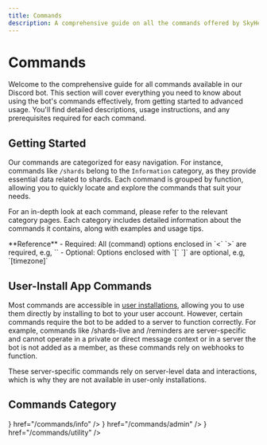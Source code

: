 ---
title: Commands
description: A comprehensive guide on all the commands offered by SkyHelper bot
---


# Commands

Welcome to the comprehensive guide for all commands available in our Discord bot. This section will cover everything you need to know about using the bot's commands effectively, from getting started to advanced usage. You'll find detailed descriptions, usage instructions, and any prerequisites required for each command.

## Getting Started

Our commands are categorized for easy navigation. For instance, commands like `/shards` belong to the `Information` category, as they provide essential data related to shards. Each command is grouped by function, allowing you to quickly locate and explore the commands that suit your needs.

For an in-depth look at each command, please refer to the relevant category pages. Each category includes detailed information about the commands it contains, along with examples and usage tips.

<Callout type="info">
**Reference**
- Required: All (command) options enclosed in `<` `>` are required, e.g, `<date>`
- Optional: Options enclosed with `[` `]` are optional, e.g, `[timezone]`

</Callout >

## User-Install App Commands

Most commands are accessible in [user installations](pages/user-install-app), allowing you to use them directly by installing to bot to your user account. However, certain commands require the bot to be added to a server to function correctly. For example, commands like /shards-live and /reminders are server-specific and cannot operate in a private or direct message context or in a server the bot is not added as a member, as these commands rely on webhooks to function.

These server-specific commands rely on server-level data and interactions, which is why they are not available in user-only installations.

## Commands Category

<Cards>
  <Cards.Card title="Informations" icon={<HiMiniInformationCircle />} href="/commands/info" />
  <Cards.Card title="Admin" icon={<IoIosNotifications />} href="/commands/admin" />
  <Cards.Card title="Utilities" icon={<IoCog />} href="/commands/utility" />
</Cards>
